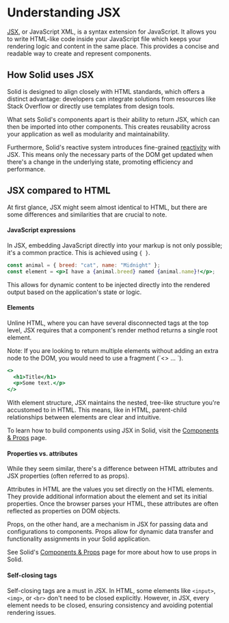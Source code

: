 
# Understanding JSX

[﻿JSX](https://facebook.github.io/jsx/), or JavaScript XML, is a syntax extension for JavaScript. 
It allows you to write HTML-like code inside your JavaScript file which keeps your rendering logic and content in the same place. 
This provides a concise and readable way to create and represent components.

## How Solid uses JSX
Solid is designed to align closely with HTML standards, which offers a distinct advantage: developers can integrate solutions from resources like Stack Overflow or directly use templates from design tools.

What sets Solid's components apart is their ability to return JSX, which can then be imported into other components. 
This creates reusability across your application as well as modularity and maintainability.

Furthermore, Solid's reactive system introduces fine-grained [reactivity](/essentials/intro-to-reactivity) with JSX. 
This means only the necessary parts of the DOM get updated when there's a change in the underlying state, promoting efficiency and performance.

## JSX compared to HTML
 At first glance, JSX might seem almost identical to HTML, but there are some differences and similarities that are crucial to note. 

#### JavaScript expressions
In JSX, embedding JavaScript directly into your markup is not only possible; it's a common practice. 
This is achieved using `{ }`.

```jsx
const animal = { breed: "cat", name: "Midnight" };
const element = <p>I have a {animal.breed} named {animal.name}!</p>;
```

This allows for dynamic content to be injected directly into the rendered output based on the application's state or logic.

#### Elements

Unline HTML, where you can have several disconnected tags at the top level, JSX requires that a component's render method returns a single root element. 

<Aside>
Note: If you are looking to return multiple elements without adding an extra node to the DOM, you would need to use a fragment (`<> ... </>`).

```jsx
<>
  <h1>Title</h1>
  <p>Some text.</p>
</>
```
</Aside>

With element structure, JSX maintains the nested, tree-like structure you're accustomed to in HTML. This means, like in HTML, parent-child relationships between elements are clear and intuitive.

To learn how to build components using JSX in Solid, visit the [Components & Props](//essentials/components-and-props) page.

#### Properties vs. attributes

While they seem similar, there's a difference between HTML attributes and JSX properties (often referred to as props).

Attributes in HTML are the values you set directly on the HTML elements. 
They provide additional information about the element and set its initial properties. 
Once the browser parses your HTML, these attributes are often reflected as properties on DOM objects.

Props, on the other hand, are a mechanism in JSX for passing data and configurations to components. 
Props allow for dynamic data transfer and functionality assignments in your Solid application.

See Solid's [Components & Props](//essentials/components-and-props) page for more about how to use props in Solid.

#### Self-closing tags
Self-closing tags are a must in JSX. 
In HTML, some elements like `<input>`, `<img>`, or `<br>` don't need to be closed explicitly. 
However, in JSX, every element needs to be closed, ensuring consistency and avoiding potential rendering issues.

